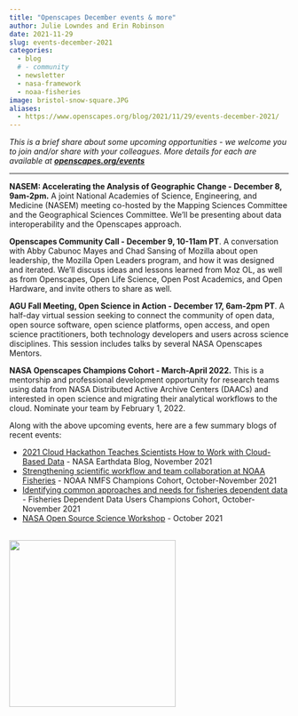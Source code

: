 ```yaml
---
title: "Openscapes December events & more"
author: Julie Lowndes and Erin Robinson
date: 2021-11-29
slug: events-december-2021
categories:
  - blog 
  # - community
  - newsletter
  - nasa-framework
  - noaa-fisheries
image: bristol-snow-square.JPG
aliases: 
  - https://www.openscapes.org/blog/2021/11/29/events-december-2021/
---
```


*This is a brief share about some upcoming opportunities - we welcome you to join and/or share with your colleagues. More details for each are available at* ***[openscapes.org/events](https://openscapes.org/events/)***

---

**NASEM: Accelerating the Analysis of Geographic Change - December 8, 9am-2pm.** A joint National Academies of Science, Engineering, and Medicine (NASEM) meeting co-hosted by the Mapping Sciences Committee and the Geographical Sciences Committee. We’ll be presenting about data interoperability and the Openscapes approach.

**Openscapes Community Call - December 9, 10-11am PT**. A conversation with Abby Cabunoc Mayes and Chad Sansing of Mozilla about open leadership, the Mozilla Open Leaders program, and how it was designed and iterated. We’ll discuss ideas and lessons learned from Moz OL, as well as from Openscapes, Open Life Science, Open Post Academics, and Open Hardware, and invite others to share as well. 

**AGU Fall Meeting, Open Science in Action - December 17, 6am-2pm PT**. A half-day virtual session seeking to connect the community of open data, open source software, open science platforms, open access, and open science practitioners, both technology developers and users across science disciplines. This session includes talks by several NASA Openscapes Mentors.

**NASA Openscapes Champions Cohort - March-April 2022.** This is a mentorship and professional development opportunity for research teams using data from NASA Distributed Active Archive Centers (DAACs) and interested in open science and migrating their analytical workflows to the cloud. Nominate your team by February 1, 2022.


Along with the above upcoming events, here are a few summary blogs of recent events:

* [2021 Cloud Hackathon Teaches Scientists How to Work with Cloud-Based Data](https://earthdata.nasa.gov/learn/articles/2021-cloud-hackathon) - NASA Earthdata Blog, November 2021
* [Strengthening scientific workflow and team collaboration at NOAA Fisheries](https://www.openscapes.org/blog/2021/11/12/noaa-nmfs-champions/) - NOAA NMFS Champions Cohort, October-November 2021
* [Identifying common approaches and needs for fisheries dependent data](https://www.openscapes.org/blog/2021/11/12/fdd-champions/) - Fisheries Dependent Data Users Champions Cohort, October-November 2021
* [NASA Open Source Science Workshop](https://www.openscapes.org/blog/2021/10/18/nasa-open-source-science/) - October 2021

<br>
  <img src="bristol-snow-square.JPG" width="300px">
<br>

